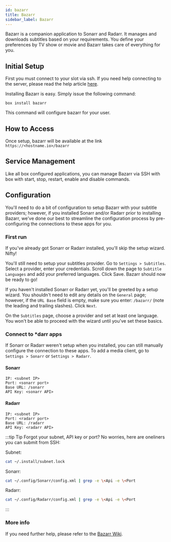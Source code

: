 ```yaml
---
id: bazarr
title: Bazarr
sidebar_label: Bazarr
---
```


Bazarr is a companion application to Sonarr and Radarr. It manages and downloads subtitles based on your requirements. You define your preferences by TV show or movie and Bazarr takes care of everything for you.

## Initial Setup

First you must connect to your slot via ssh. If you need help connecting to the server, please read the help article [here](../getting-started/how-do-i-connect.md).

Installing Bazarr is easy. Simply issue the following command:

```plaintext main
box install bazarr
```

This command will configure bazarr for your user.

## How to Access

Once setup, bazarr will be available at the link `https://<hostname.io>/bazarr`

## Service Management

Like all box configured applications, you can manage Bazarr via SSH with box with start, stop, restart, enable and disable commands.


<SystemdTabs service="bazarr" />

## Configuration

You'll need to do a bit of configuration to setup Bazarr with your subtitle providers; however, if you installed Sonarr and/or Radarr prior to installing Bazarr, we've done our best to streamline the configuration process by pre-configuring the connections to these apps for you.

### First run

If you've already got Sonarr or Radarr installed, you'll skip the setup wizard. Nifty!

You'll still need to setup your subtitles provider. Go to `Settings > Subtitles`. Select a provider, enter your credentials. Scroll down the page to `Subtitle Languages` and add your preferred languages. Click Save. Bazarr should now be ready to go!

If you haven't installed Sonarr or Radarr yet, you'll be greeted by a setup wizard. You shouldn't need to edit any details on the `General` page; however, if the `URL Base` field is empty, make sure you enter: `/bazarr/` (note the leading and trailing slashes). Click `Next`.

On the `Subtitles` page, choose a provider and set at least one language. You won't be able to proceed with the wizard until you've set these basics.

### Connect to \*darr apps

If Sonarr or Radarr weren't setup when you installed, you can still manually configure the connection to these apps. To add a media client, go to `Settings > Sonarr` or `Settings > Radarr`.

#### Sonarr

```plaintext
IP: <subnet IP>
Port: <sonarr port>
Base URL: /sonarr
API Key: <sonarr API>
```

#### Radarr

```plaintext
IP: <subnet IP>
Port: <radarr port>
Base URL: /radarr
API Key: <radarr API>
```

:::tip Tip
Forgot your subnet, API key or port? No worries, here are oneliners you can submit from SSH:

Subnet:

```bash
cat ~/.install/subnet.lock
```

Sonarr:

```bash
cat ~/.config/Sonarr/config.xml | grep -e \<Api -e \<Port
```

Radarr:

```bash
cat ~/.config/Radarr/config.xml | grep -e \<Api -e \<Port
```

:::

### More info

If you need further help, please refer to the [Bazarr Wiki](https://github.com/morpheus65535/bazarr/wiki).
